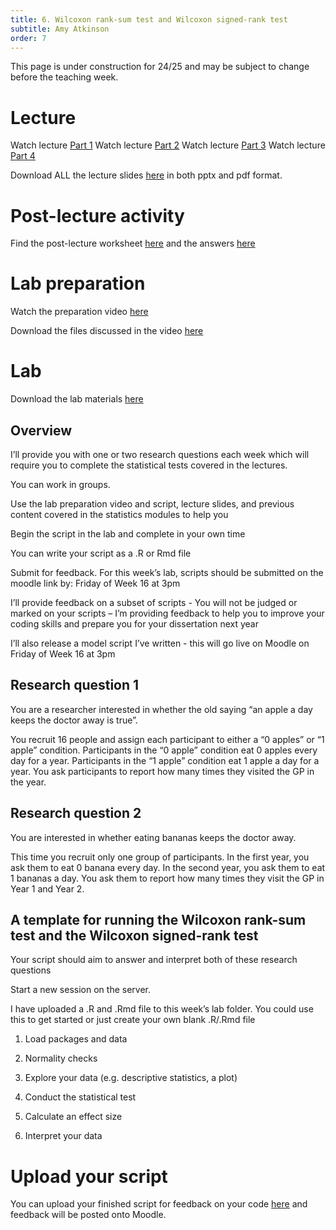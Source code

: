 ```yaml
---
title: 6. Wilcoxon rank-sum test and Wilcoxon signed-rank test
subtitle: Amy Atkinson
order: 7
---
```


::: {.callout-caution}
This page is under construction for 24/25 and may be subject to change before the teaching week.
:::

# Lecture


Watch lecture [Part 1](https://modules.lancaster.ac.uk/mod/panopto/view.php?id=2051207)
Watch lecture [Part 2](https://modules.lancaster.ac.uk/mod/panopto/view.php?id=2051208)
Watch lecture [Part 3](https://modules.lancaster.ac.uk/mod/panopto/view.php?id=2051209)
Watch lecture [Part 4](https://modules.lancaster.ac.uk/mod/panopto/view.php?id=2051210)

Download ALL the lecture slides [here](data/Wk6/Week 16 Lecture Slides.zip) in both pptx and pdf format.

# Post-lecture activity

Find the post-lecture worksheet [here](data/Wk6/Worksheet/PSYC234_L6_worksheet.docx) and the answers [here](data/Wk6/Worksheet/PSYC234_L6_worksheet_ANSWERS.pdf)

# Lab preparation

Watch the preparation video [here](https://modules.lancaster.ac.uk/mod/panopto/view.php?id=2051205)

Download the files discussed in the video [here](data/Wk6/Lab preparation files.zip)

# Lab

Download the lab materials [here](data/Wk6/Lab 6 - Materials.zip)

## Overview

I’ll provide you with one or two research questions each week which will require you to complete the statistical tests covered in the lectures.

You can work in groups.

Use the lab preparation video and script, lecture slides, and previous content covered in the statistics modules to help you

Begin the script in the lab and complete in your own time

You can write your script as a .R or Rmd file

Submit for feedback. For this week’s lab, scripts should be submitted on the moodle link by:
Friday of Week 16 at 3pm

I’ll provide feedback on a subset of scripts
- You will not be judged or marked on your scripts – I’m providing feedback to help you to improve your coding skills and prepare you for your dissertation next year

I’ll also release a model script I’ve written - this will go live on Moodle on Friday of Week 16 at 3pm

## Research question 1

You are a researcher interested in whether the old saying "an apple a day keeps the doctor away is true". 

You recruit 16 people and assign each participant to either a "0 apples" or "1 apple" condition. Participants in the "0 apple" condition eat 0 apples every day for a year. Participants in the "1 apple" condition eat 1 apple a day for a year.  You ask participants to report how many times they visited the GP in the year.

## Research question 2

You are interested in whether eating bananas keeps the doctor away. 

This time you recruit only one group of participants. In the first year, you ask them to eat 0 banana every day. In the second year, you ask them to eat 1 bananas a day. You ask them to report how many times they visit the GP in Year 1 and Year 2. 

## A template for running the Wilcoxon rank-sum test and the Wilcoxon signed-rank test

Your script should aim to answer and interpret both of these research questions

Start a new session on the server. 

I have uploaded a .R and .Rmd file to this week’s lab folder. You could use this to get started or just create your own blank .R/.Rmd file

1. Load packages and data

2. Normality checks

3. Explore your data (e.g. descriptive statistics, a plot)

4. Conduct the statistical test

5. Calculate an effect size

6. Interpret your data

# Upload your script

You can upload your finished script for feedback on your code [here](https://modules.lancaster.ac.uk/mod/url/view.php?id=1978220) and feedback will be posted onto Moodle.
